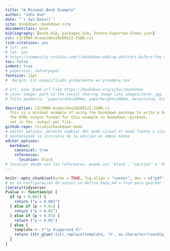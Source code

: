 ```yaml
---
title: "A Minimal Book Example"
author: "John Doe"
date: "`r Sys.Date()`"
site: bookdown::bookdown_site
documentclass: book
bibliography: [book.bib, packages.bib, Zotero-Exported-Items.json]
csl: CICIMAR-Oceanides20200122-ISBN.csl
link-citations: yes
# lof: yes
# lot: yes
# https://community.rstudio.com/t/bookdown-adding-abstract-before-the-table-of-contents/47149/5
toc: false
indent: true
# papersize: letterpaper
fontsize: 12pt
#  margin: 1in especificado globalmente en preamble.tex

# url: your book url like https://bookdown.org/yihui/bookdown
# cover-image: path to the social sharing image like images/cover.jpg
# falta geometry: 'paperwidth=160mm, paperheight=240mm, margin=2cm, bindingoffset=0cm'

description: CICIMAR-Oceanides20200122-ISBN.cs
  This is a minimal example of using the bookdown package to write a book.
  The HTML output format for this example is bookdown::gitbook,
  set in the _output.yml file.
github-repo: rstudio/bookdown-demo
# editor options: permite cambiar del modo visual al modo fuente y visceversa
# manteniendo la sincronía de la edición en ambos modos
editor_options:
  markdown:
    canonical: true
    references:
      location: block
# location donde van las references, puede ser 'block', 'section' o 'document'
---
```


```{=html}
<!-- 
#```{r, code=readLines("src/init.R"), include = FALSE}
# todo el código de preparación, declaraciones, funciones, etc en un archivo de inicio
# ejemplo de F:\00_GithubRepos\phdThesisMontesMariana
#```
--->
```
```r
knitr::opts_chunk$set(echo = TRUE, fig.align = "center", dev = c("pdf","png"), fig.path = "figuras")
# en la configuración de output se define keep_md = true para guardar las figs
library(tidyverse)
Pvalue <- function(p) {
  if (p < 0.001) {
    return ("p < 0.001")
  } else if (p < 0.01) {
    return ("p < 0.01")
  } else if (p < 0.05) {
    return ("p < 0.05")
  } else {
    template <- r"(p $\approx$ X)"
    return (str_glue("{str_replace(template, 'X', as.character(round(p, 3)))}"))
  }
}
```
